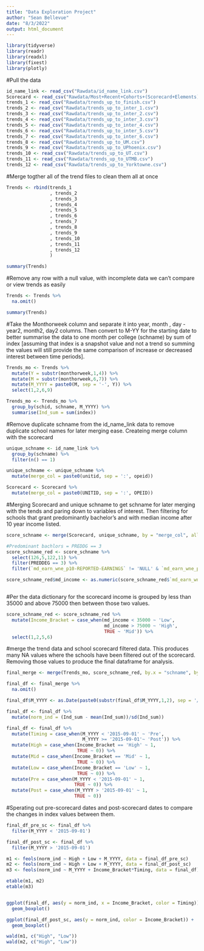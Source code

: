 ```yaml
---
title: "Data Exploration Project"
author: "Sean Bellevue"
date: "8/3/2022"
output: html_document
---
```


```r

library(tidyverse)
library(readr)
library(readxl)
library(fixest)
library(plotly)

```

#Pull the data 
```r

id_name_link <- read_csv("Rawdata/id_name_link.csv")
Scorecard <- read_csv("Rawdata/Most+Recent+Cohorts+(Scorecard+Elements).csv")
trends_1 <- read_csv("Rawdata/trends_up_to_finish.csv")
trends_2 <- read_csv("Rawdata/trends_up_to_inter_1.csv")
trends_3 <- read_csv("Rawdata/trends_up_to_inter_2.csv")
trends_4 <- read_csv("Rawdata/trends_up_to_inter_3.csv")
trends_5 <- read_csv("Rawdata/trends_up_to_inter_4.csv")
trends_6 <- read_csv("Rawdata/trends_up_to_inter_5.csv")
trends_7 <- read_csv("Rawdata/trends_up_to_inter_6.csv")
trends_8 <- read_csv("Rawdata/trends_up_to_UM.csv")
trends_9 <- read_csv("Rawdata/trends_up_to_UPhoenix.csv")
trends_10 <- read_csv("Rawdata/trends_up_to_UT.csv")
trends_11 <- read_csv("Rawdata/trends_up_to_UTMB.csv")
trends_12 <- read_csv("Rawdata/trends_up_to_Yorktowne.csv")

```

#Merge togther all of the trend files to clean them all at once
```r
Trends <- rbind(trends_1
                , trends_2
                , trends_3
                , trends_4
                , trends_5
                , trends_6
                , trends_7
                , trends_8
                , trends_9
                , trends_10
                , trends_11
                , trends_12
                )

summary(Trends)
```

#Remove any row with a null value, with incomplete data we can't compare or view trends as easily
```r

Trends <- Trends %>% 
  na.omit()

summary(Trends)
```

#Take the Monthorweek column and separate it into year, month , day - year2, month2, day2 columns. Then convert to M-YY for the starting date to better summarise the data to one month per college (schname) by sum of index [assuming that index is a snapshot value and not a trend so summing the values will still provide the same comparison of increase or decreased interest between time periods].

```r

Trends_mo <- Trends %>% 
  mutate(Y = substr(monthorweek,1,4)) %>% 
  mutate(M = substr(monthorweek,6,7)) %>% 
  mutate(M_YYYY = paste0(M, sep = '-', Y)) %>% 
  select(1,2,6,9)

Trends_mo <- Trends_mo %>% 
  group_by(schid, schname, M_YYYY) %>% 
  summarise(Ind_sum = sum(index))

```

#Remove duplicate schname from the id_name_link data to remove duplicate school names for later merging ease. Createing merge column with the scorecard

```r

unique_schname <- id_name_link %>%
  group_by(schname) %>% 
  filter(n() == 1)

unique_schname <- unique_schname %>% 
  mutate(merge_col = paste0(unitid, sep = ':', opeid))

Scorecard <- Scorecard %>% 
  mutate(merge_col = paste0(UNITID, sep = ':', OPEID))

```

#Merging Scorecard and unique schname to get schname for later merging with the tends and paring down to variables of interest. Then filtering for schools that grant predominantly bachelor's and with median income after 10 year income listed.
```r

score_schname <- merge(Scorecard, unique_schname, by = "merge_col", all = TRUE)

#Predominant bachlors = PREDDG == 3
score_schname_red <- score_schname %>% 
  select(126,5,122,11) %>% 
  filter(PREDDEG == 3) %>% 
  filter(`md_earn_wne_p10-REPORTED-EARNINGS` != 'NULL' & `md_earn_wne_p10-REPORTED-EARNINGS` != 'PrivacySuppressed')

score_schname_red$md_income <- as.numeric(score_schname_red$`md_earn_wne_p10-REPORTED-EARNINGS`)



```

#Per the data dictionary for the scorecard income is grouped by less than 35000 and above 75000 then between those two values.
```r
score_schname_red <- score_schname_red %>% 
  mutate(Income_Bracket = case_when(md_income < 35000 ~ 'Low',
                                    md_income > 75000 ~ 'High',
                                    TRUE ~ 'Mid')) %>% 
  select(1,2,5,6)
```


#merge the trend data and school scorecard filtered data. This produces many NA values where the schools have been filtered out of the scorecard. Removing those values to produce the final dataframe for analysis.
```r

final_merge <- merge(Trends_mo, score_schname_red, by.x = "schname", by.y = "schname", all.x = TRUE)

final_df <- final_merge %>% 
  na.omit()

final_df$M_YYYY <- as.Date(paste0(substr(final_df$M_YYYY,1,2), sep = '/', '01', sep = '/', substr(final_df$M_YYYY,4,7)), format = '%m/%d/%Y')

final_df <- final_df %>% 
  mutate(norm_ind = (Ind_sum - mean(Ind_sum))/sd(Ind_sum))

final_df <- final_df %>% 
  mutate(Timing = case_when(M_YYYY < '2015-09-01' ~ 'Pre',
                            M_YYYY >= '2015-09-01'~ 'Post')) %>% 
  mutate(High = case_when(Income_Bracket == 'High' ~ 1,
                          TRUE ~ 0)) %>% 
  mutate(Mid = case_when(Income_Bracket == 'Mid' ~ 1,
                          TRUE ~ 0)) %>% 
  mutate(Low = case_when(Income_Bracket == 'Low' ~ 1,
                          TRUE ~ 0)) %>% 
  mutate(Pre = case_when(M_YYYY < '2015-09-01' ~ 1,
                         TRUE ~ 0)) %>% 
  mutate(Post = case_when(M_YYYY > '2015-09-01' ~ 1,
                         TRUE ~ 0))

```

#Sperating out pre-scorecard dates and post-scorecard dates to compare the changes in index values between them.
```r

final_df_pre_sc <- final_df %>% 
  filter(M_YYYY < '2015-09-01')

final_df_post_sc <- final_df %>% 
  filter(M_YYYY > '2015-09-01')


```

```r
m1 <- feols(norm_ind ~ High + Low + M_YYYY, data = final_df_pre_sc)
m2 <- feols(norm_ind ~ High + Low + M_YYYY, data = final_df_post_sc)
m3 <- feols(norm_ind ~ M_YYYY + Income_Bracket*Timing, data = final_df)

etable(m1, m2)
etable(m3)


ggplot(final_df, aes(y = norm_ind, x = Income_Bracket, color = Timing)) +
  geom_boxplot()

ggplot(final_df_post_sc, aes(y = norm_ind, color = Income_Bracket)) +
  geom_boxplot()

wald(m1, c("High", "Low"))
wald(m2, c("High", "Low"))
```




```r




```
